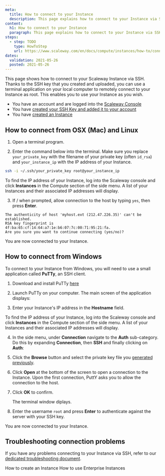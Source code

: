 ```yaml
---
meta:
  title: How to connect to your Instance
  description: This page explains how to connect to your Instance via SSH
content:
  h1: How to connect to your Instance
  paragraph: This page explains how to connect to your Instance via SSH
steps:
  - step: TODO
    type: HowToStep
    url: https://www.scaleway.com/en/docs/compute/instances/how-to/connect-to-instance
dates:
  validation: 2021-05-26
  posted: 2021-05-26
---
```


This page shows how to connect to your Scaleway Instance via SSH. Thanks to the SSH key that you created and uploaded, you can use a terminal application on your local computer to remotely connect to your Instance as root. This enables you to use your Instance as you wish.

<Message type="requirement">

  - You have an account and are logged into the [Scaleway Console](https://console.scaleway.com)
  - You have [created your SSH Key and added it to your account](/console/my-project/how-to/create-ssh-key/)
  - You have [created an Instance](/compute/instances/how-to/create-an-instance)

</Message>

## How to connect from OSX (Mac) and Linux

1. Open a terminal program.

2. Enter the command below into the terminal. Make sure you replace `your_private_key` with the filename of your private key (often `id_rsa`) and `your_instance_ip` with the IP address of your Instance.

  ```bash
  ssh -i ~/.ssh/your_private_key root@your_instance_ip
  ```

  <Message type="tip">

  To find the IP address of your Instance, log into the Scaleway console and
  click **Instances** in the Compute section of the side menu. A list of your
  Instances and their associated IP addresses will display.

  </Message>

3. If / when prompted, allow connection to the host by typing `yes`, then press **Enter**.
  ```
  The authenticity of host 'myhost.ext (212.47.226.35)' can't be established.
  RSA key fingerprint is 4f:ba:65:cf:14:64:a7:1e:b6:07:7c:00:71:95:21:fa.
  Are you sure you want to continue connecting (yes/no)?
  ```

You are now connected to your Instance.

## How to connect from Windows

To connect to your Instance from Windows, you will need to use a small application called **PuTTy**, an SSH client.

1. Download and install PuTTy [here](https://www.chiark.greenend.org.uk/~sgtatham/putty/latest.html)

2. Launch PuTTy on your computer. The main screen of the application displays:

   <Lightbox src="scaleway-putty-main.png" alt="" />

3. Enter your Instance's IP address in the **Hostname** field.

   <Message type="tip">

  To find the IP address of your Instance, log into the Scaleway console and
  click **Instances** in the Compute section of the side menu. A list of your
  Instances and their associated IP addresses will display.

   </Message>

4. In the side menu, under **Connection** navigate to the **Auth** sub-category. Do this by expanding **Connection**, then **SSH** and finally clicking on **Auth**:

   <Lightbox src="scaleway-putty-ssh.png" alt="" />

5. Click the **Browse** button and select the private key file you [generated previously](/console/my-project/how-to/create-ssh-key/).

6. Click **Open** at the bottom of the screen to open a connection to the Instance. Upon the first connection, PuttY asks you to allow the connection to the host.

7. Click **OK** to confirm.

   <Lightbox src="scaleway-putty-security.png" alt="" />

   The terminal window diplays.

8. Enter the username `root` and press **Enter** to authenticate against the server with your SSH key.
   <Lightbox src="scaleway-putty-logged.png" alt="" />

You are now connected to your Instance.

## Troubleshooting connection problems

If you have any problems connecting to your Instance via SSH, refer to our [dedicated troubleshooting document](/compute/instances/troubleshooting/cant-connect-ssh/).


<Navigation title="See Also">
  <PreviousButton to="/compute/instances/how-to/create-an-instance/">How to create an Instance</PreviousButton>
  <NextButton to="/compute/instances/how-to/use-enterprise-instances/">How to use Enterprise Instances</NextButton>
</Navigation>
